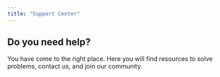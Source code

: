 ```yaml
---
title: "Support Center"
---
```


## Do you need help?

You have come to the right place. Here you will find resources to solve problems, contact us, and join our community.

<CardGrid>
  <LinkCard title="Join our Discord" href="[https://discord.gg/tu-servidor](https://discord.gg/tu-servidor)" />
  <LinkCard title="Report a Bug" href="[https://github.com/tu-usuario/zenforge-wiki/issues](https://github.com/tu-usuario/zenforge-wiki/issues)" />
</CardGrid>
